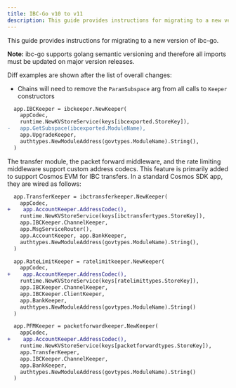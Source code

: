 ```yaml
---
title: IBC-Go v10 to v11
description: This guide provides instructions for migrating to a new version of ibc-go.
---
```

This guide provides instructions for migrating to a new version of ibc-go.

**Note:** ibc-go supports golang semantic versioning and therefore all imports must be updated on major version releases.

Diff examples are shown after the list of overall changes:

* Chains will need to remove the `ParamSubspace` arg from all calls to `Keeper` constructors

```diff
  app.IBCKeeper = ibckeeper.NewKeeper(
    appCodec,
    runtime.NewKVStoreService(keys[ibcexported.StoreKey]),
-   app.GetSubspace(ibcexported.ModuleName),
    app.UpgradeKeeper,
    authtypes.NewModuleAddress(govtypes.ModuleName).String(),
  )
```

The transfer module, the packet forward middleware, and the rate limiting middleware support custom address codecs. This feature is primarily added to support Cosmos EVM for IBC transfers. In a standard Cosmos SDK app, they are wired as follows:

```diff
  app.TransferKeeper = ibctransferkeeper.NewKeeper(
    appCodec,
+    app.AccountKeeper.AddressCodec(),
    runtime.NewKVStoreService(keys[ibctransfertypes.StoreKey]),
    app.IBCKeeper.ChannelKeeper,
    app.MsgServiceRouter(),
    app.AccountKeeper, app.BankKeeper,
    authtypes.NewModuleAddress(govtypes.ModuleName).String(),
  )
```

```diff
  app.RateLimitKeeper = ratelimitkeeper.NewKeeper(
    appCodec,
+    app.AccountKeeper.AddressCodec(),
    runtime.NewKVStoreService(keys[ratelimittypes.StoreKey]),
    app.IBCKeeper.ChannelKeeper,
    app.IBCKeeper.ClientKeeper,
    app.BankKeeper,
    authtypes.NewModuleAddress(govtypes.ModuleName).String()
  )
```

```diff
  app.PFMKeeper = packetforwardkeeper.NewKeeper(
    appCodec,
+    app.AccountKeeper.AddressCodec(),
    runtime.NewKVStoreService(keys[packetforwardtypes.StoreKey]),
    app.TransferKeeper,
    app.IBCKeeper.ChannelKeeper,
    app.BankKeeper,
    authtypes.NewModuleAddress(govtypes.ModuleName).String()
  )
```
